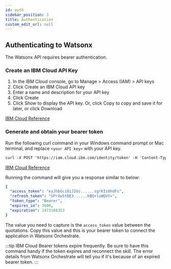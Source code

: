 ```yaml
---
id: auth
sidebar_position: 3
title: Authentication
custom_edit_url: null
---
```


## Authenticating to Watsonx
The Watsonx API requires bearer authentication.

### Create an IBM Cloud API Key
1. In the IBM Cloud console, go to Manage > Access (IAM) > API keys
2. Click Create an IBM Cloud API key
3. Enter a name and description for your API key
4. Click Create
5. Click Show to display the API key. Or, click Copy to copy and save it for later, or click Download

[IBM Cloud Reference](https://cloud.ibm.com/docs/account?topic=account-userapikey&interface=ui#create_user_key)
### Generate and obtain your bearer token
Run the following curl command in your Windows command prompt or Mac terminal, and replace `<your API key>` with your API key.
```html
curl -X POST 'https://iam.cloud.ibm.com/identity/token' -H 'Content-Type: application/x-www-form-urlencoded' -d 'grant_type=urn:ibm:params:oauth:grant-type:apikey&apikey=<your API key>'
```
[IBM Cloud Reference](https://cloud.ibm.com/docs/account?topic=account-iamtoken_from_apikey)

Running the command will give you a response similar to below:
```yaml
{
  "access_token": "eyJhbGciOiJIUz......sgrKIi8hdFs",
  "refresh_token": "SPrXw5tBE3......KBQ+luWQVY=",
  "token_type": "Bearer",
  "expires_in": 3600,
  "expiration": 1473188353
}
```
The value you need to capture is the `access_token` value between the quotations. Copy this value and this is your bearer token to connect the application in Watsonx Orchestrate.

:::tip
IBM Cloud Bearer tokens expire frequently. Be sure to have this command handy if the token expires and reconnect the skill. The error details from Watsonx Orchestrate will tell you if it's because of an expired bearer token.
:::